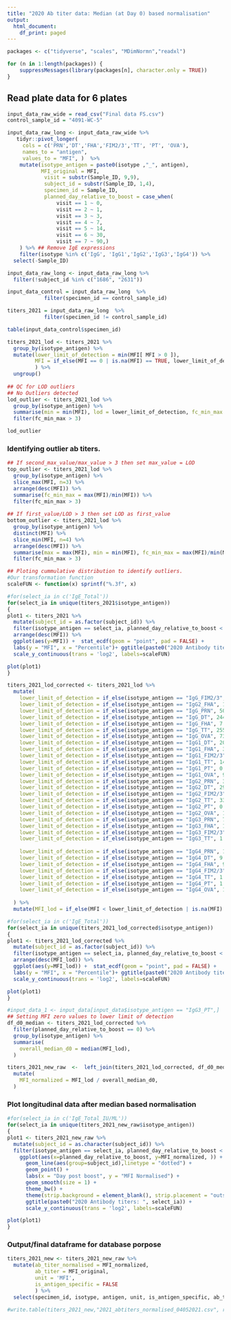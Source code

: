 ```yaml
---
title: "2020 Ab titer data: Median (at Day 0) based normalisation"
output:
  html_document:
    df_print: paged
---
```


```r
packages <- c("tidyverse", "scales", "MDimNormn","readxl")

for (n in 1:length(packages)) {
    suppressMessages(library(packages[n], character.only = TRUE))
}

```

## Read plate data for 6 plates
```r
input_data_raw_wide = read_csv("Final data FS.csv") 
control_sample_id = "4091-WC-5"

input_data_raw_long <- input_data_raw_wide %>% 
   tidyr::pivot_longer(
     cols = c('PRN','DT','FHA','FIM2/3','TT', 'PT', 'OVA'), 
     names_to = "antigen", 
     values_to = "MFI", )  %>% 
    mutate(isotype_antigen = paste0(isotype ,"_", antigen),
           MFI_original = MFI,
            visit = substr(Sample_ID, 9,9),
            subject_id = substr(Sample_ID, 1,4),
            specimen_id = Sample_ID,
            planned_day_relative_to_boost = case_when(
                visit == 1 ~ 0,
                visit == 2 ~ 1,
                visit == 3 ~ 3,
                visit == 4 ~ 7,
                visit == 5 ~ 14,
                visit == 6 ~ 30,
                visit == 7 ~ 90,)
    ) %>% ## Remove IgE expressions
    filter(isotype %in% c('IgG', 'IgG1','IgG2','IgG3','IgG4')) %>%
  select(-Sample_ID)

input_data_raw_long <- input_data_raw_long %>%
  filter(!subject_id %in% c("1686", "2631"))

input_data_control = input_data_raw_long  %>%
            filter(specimen_id == control_sample_id)

titers_2021 = input_data_raw_long  %>%
            filter(specimen_id != control_sample_id)

table(input_data_control$specimen_id)
```

```r
titers_2021_lod <- titers_2021 %>% 
  group_by(isotype_antigen) %>%
  mutate(lower_limit_of_detection = min(MFI[ MFI > 0 ]),
         MFI = if_else(MFI == 0 | is.na(MFI) == TRUE, lower_limit_of_detection, MFI)
         ) %>%
  ungroup() 
  
## QC for LOD outliers
## No Outliers detected
lod_outlier <- titers_2021_lod %>%
  group_by(isotype_antigen) %>%
  summarise(min = min(MFI), lod = lower_limit_of_detection, fc_min_max = lower_limit_of_detection/min(MFI)) %>%
  filter(fc_min_max > 3)

lod_outlier
```

### Identifying outlier ab titers.
```r
## If second_max_value/max_value > 3 then set max_value = LOD
top_outlier <- titers_2021_lod %>%
  group_by(isotype_antigen) %>%
  slice_max(MFI, n=3) %>%
  arrange(desc(MFI)) %>%
  summarise(fc_min_max = max(MFI)/min(MFI)) %>%
  filter(fc_min_max > 3)
  
## If first_value/LOD > 3 then set LOD as first_value
bottom_outlier <- titers_2021_lod %>%
  group_by(isotype_antigen) %>%
  distinct(MFI) %>%
  slice_min(MFI, n=4) %>%
  arrange(desc(MFI)) %>%
  summarise(max = max(MFI), min = min(MFI), fc_min_max = max(MFI)/min(MFI)) %>%
  filter(fc_min_max > 3)
```


```r
## Ploting cummulative distribution to identify outliers.
#Our transformation function
scaleFUN <- function(x) sprintf("%.3f", x)

#for(select_ia in c('IgE_Total'))
for(select_ia in unique(titers_2021$isotype_antigen))
{
plot1 <- titers_2021 %>%
  mutate(subject_id = as.factor(subject_id)) %>%
  filter(isotype_antigen == select_ia, planned_day_relative_to_boost < 50) %>%
  arrange(desc(MFI)) %>%
  ggplot(aes(y=MFI)) +  stat_ecdf(geom = "point", pad = FALSE) +
  labs(y = "MFI", x = "Percentile")+ ggtitle(paste0("2020 Antibody titers (" , select_ia, ")")) + theme_bw() +
  scale_y_continuous(trans = 'log2', labels=scaleFUN)

plot(plot1)
}

```

```r
titers_2021_lod_corrected <- titers_2021_lod %>%
  mutate(
    lower_limit_of_detection = if_else(isotype_antigen == "IgG_FIM2/3", 13.875961595364, lower_limit_of_detection), 
    lower_limit_of_detection = if_else(isotype_antigen == "IgG2_FHA", 12.5691726823877, lower_limit_of_detection), 
    lower_limit_of_detection = if_else(isotype_antigen == "IgG_PRN", 502.263892462973, lower_limit_of_detection), 
    lower_limit_of_detection = if_else(isotype_antigen == "IgG_DT", 2448.25, lower_limit_of_detection),
    lower_limit_of_detection = if_else(isotype_antigen == "IgG_FHA", 7.07109165419973, lower_limit_of_detection),
    lower_limit_of_detection = if_else(isotype_antigen == "IgG_TT", 2557.14689897826, lower_limit_of_detection),
    lower_limit_of_detection = if_else(isotype_antigen == "IgG_OVA", 73.1123458260283, lower_limit_of_detection),
    lower_limit_of_detection = if_else(isotype_antigen == "IgG1_DT", 2031.61529, lower_limit_of_detection),
    lower_limit_of_detection = if_else(isotype_antigen == "IgG1_FHA", 346.222982836853, lower_limit_of_detection),
    lower_limit_of_detection = if_else(isotype_antigen == "IgG1_FIM2/3", 20.75, lower_limit_of_detection),
    lower_limit_of_detection = if_else(isotype_antigen == "IgG1_TT", 1430.3754, lower_limit_of_detection), 
    lower_limit_of_detection = if_else(isotype_antigen == "IgG1_PT", 0.598012342360263, lower_limit_of_detection),
    lower_limit_of_detection = if_else(isotype_antigen == "IgG1_OVA", 9.75, lower_limit_of_detection),
    lower_limit_of_detection = if_else(isotype_antigen == "IgG2_PRN", 30.75, lower_limit_of_detection),
    lower_limit_of_detection = if_else(isotype_antigen == "IgG2_DT", 29.6929501339206, lower_limit_of_detection),
    lower_limit_of_detection = if_else(isotype_antigen == "IgG2_FIM2/3", 6.13315603019296, lower_limit_of_detection),
    lower_limit_of_detection = if_else(isotype_antigen == "IgG2_TT", 33.3350425758864, lower_limit_of_detection),
    lower_limit_of_detection = if_else(isotype_antigen == "IgG2_PT", 0.853742633006448, lower_limit_of_detection), 
    lower_limit_of_detection = if_else(isotype_antigen == "IgG2_OVA", 14.6811977156665, lower_limit_of_detection), 
    lower_limit_of_detection = if_else(isotype_antigen == "IgG3_PRN", 7.19295013392056 , lower_limit_of_detection), 
    lower_limit_of_detection = if_else(isotype_antigen == "IgG3_FHA", 1.44127789076802 , lower_limit_of_detection), 
    lower_limit_of_detection = if_else(isotype_antigen == "IgG3_FIM2/3", 5.15442498753306, lower_limit_of_detection), 
    lower_limit_of_detection = if_else(isotype_antigen == "IgG3_TT", 1.11323854898188, lower_limit_of_detection), 
    
    lower_limit_of_detection = if_else(isotype_antigen == "IgG4_PRN", 1.75, lower_limit_of_detection), 
    lower_limit_of_detection = if_else(isotype_antigen == "IgG4_DT", 9.428753, lower_limit_of_detection), 
    lower_limit_of_detection = if_else(isotype_antigen == "IgG4_FHA", 9.5967560, lower_limit_of_detection), 
    lower_limit_of_detection = if_else(isotype_antigen == "IgG4_FIM2/3", 0.9520116, lower_limit_of_detection), 
    lower_limit_of_detection = if_else(isotype_antigen == "IgG4_TT", 1.07942214333787, lower_limit_of_detection), 
    lower_limit_of_detection = if_else(isotype_antigen == "IgG4_PT", 1.0000000, lower_limit_of_detection), 
    lower_limit_of_detection = if_else(isotype_antigen == "IgG4_OVA", 198.923303, lower_limit_of_detection), 
    
  ) %>%
  mutate(MFI_lod = if_else(MFI < lower_limit_of_detection | is.na(MFI) == TRUE, lower_limit_of_detection, MFI)) ## Setting ab titers to LOD for new LOD definitions
```


```r
#for(select_ia in c('IgE_Total'))
for(select_ia in unique(titers_2021_lod_corrected$isotype_antigen))
{
plot1 <- titers_2021_lod_corrected %>%
  mutate(subject_id = as.factor(subject_id)) %>%
  filter(isotype_antigen == select_ia, planned_day_relative_to_boost < 50) %>%
  arrange(desc(MFI_lod)) %>%
  ggplot(aes(y=MFI_lod)) +  stat_ecdf(geom = "point", pad = FALSE) +
  labs(y = "MFI", x = "Percentile")+ ggtitle(paste0("2020 Antibody titers (" , select_ia, ")")) + theme_bw() +
  scale_y_continuous(trans = 'log2', labels=scaleFUN)

plot(plot1)
}

```

```r
#input_data_1 <- input_data[input_data$isotype_antigen == "IgG3_PT",]
## Setting MFI zero values to lower limit of detection
df_d0_median <- titers_2021_lod_corrected %>%
  filter(planned_day_relative_to_boost == 0) %>%
  group_by(isotype_antigen) %>%
  summarise(
    overall_median_d0 = median(MFI_lod),
  ) 

titers_2021_new_raw  <-  left_join(titers_2021_lod_corrected, df_d0_median, by = "isotype_antigen") %>%
  mutate(
    MFI_normalized = MFI_lod / overall_median_d0,
  )
```


### Plot longitudinal data after median based normalisation
```r

#for(select_ia in c('IgE_Total_IU/ML'))
for(select_ia in unique(titers_2021_new_raw$isotype_antigen))
{
plot1 <- titers_2021_new_raw %>%
  mutate(subject_id = as.character(subject_id)) %>%
  filter(isotype_antigen == select_ia, planned_day_relative_to_boost < 50) %>%
    ggplot(aes(x=planned_day_relative_to_boost, y=MFI_normalized, )) +
      geom_line(aes(group=subject_id),linetype = "dotted") +
      geom_point() + 
      labs(x = "Day post boost", y = "MFI Normalised") + 
      geom_smooth(size = 1) +
      theme_bw() +
      theme(strip.background = element_blank(), strip.placement = "outside") +
      ggtitle(paste0("2020 Antibody titers: ", select_ia)) +
      scale_y_continuous(trans = 'log2', labels=scaleFUN)

plot(plot1)
}
```

### Output/final dataframe for database porpose
```r
titers_2021_new <- titers_2021_new_raw %>%
  mutate(ab_titer_normalised = MFI_normalized,
         ab_titer = MFI_original,
         unit = 'MFI',
         is_antigen_specific = FALSE
         ) %>%
  select(specimen_id, isotype, antigen, unit, is_antigen_specific, ab_titer, ab_titer_normalised, unit, is_antigen_specific, lower_limit_of_detection) 

#write.table(titers_2021_new,"2021_abtiters_normalised_04052021.csv", row.names = FALSE, sep="\t")
```


